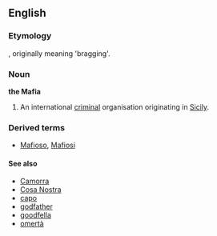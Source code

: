 ==English==

===Etymology===
{{It.}}, originally meaning 'bragging'.

===Noun===
'''the Mafia'''
# An international [[criminal]] organisation originating in [[Sicily]].

===Derived terms===
*[[Mafioso]], [[Mafiosi]]

====See also====
*[[Camorra]]
*[[Cosa Nostra]]
*[[capo]]
*[[godfather]]
*[[goodfella]]
*[[omertà]]